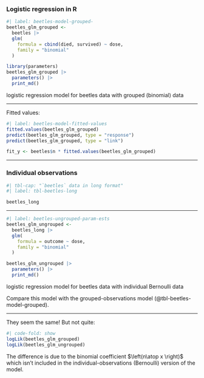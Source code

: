 ### Logistic regression in R

:::{#tbl-beetles-model-grouped}

```r
#| label: beetles-model-grouped-
beetles_glm_grouped <-
  beetles |>
  glm(
    formula = cbind(died, survived) ~ dose,
    family = "binomial"
  )

library(parameters)
beetles_glm_grouped |>
  parameters() |>
  print_md()
```

logistic regression model for beetles data with grouped (binomial) data

:::

---

Fitted values:

```r
#| label: beetles-model-fitted-values
fitted.values(beetles_glm_grouped)
predict(beetles_glm_grouped, type = "response")
predict(beetles_glm_grouped, type = "link")

fit_y <- beetles$n * fitted.values(beetles_glm_grouped)
```

---

### Individual observations

```r
#| tbl-cap: "`beetles` data in long format"
#| label: tbl-beetles-long

beetles_long
```

---

:::{#tbl-beetles-model-ungrouped}

```r
#| label: beetles-ungrouped-param-ests
beetles_glm_ungrouped <-
  beetles_long |>
  glm(
    formula = outcome ~ dose,
    family = "binomial"
  )

beetles_glm_ungrouped |>
  parameters() |>
  print_md()
```

logistic regression model for beetles data with individual Bernoulli data

:::

:::{#exr-compare-grouped-ungrouped}
Compare this model with the grouped-observations model (@tbl-beetles-model-grouped).
:::

---

:::{#sol-compare-grouped-ungrouped}

::: notes
They seem the same! But not quite:
:::

```r
#| code-fold: show
logLik(beetles_glm_grouped)
logLik(beetles_glm_ungrouped)
```

::: notes
The difference is due to the binomial coefficient
$\left(n\atop x \right)$ which isn't included in the
individual-observations (Bernoulli) version of the model.
:::

:::
